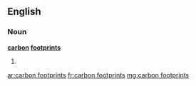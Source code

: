 ==English==

===Noun===
'''[[carbon]] [[footprint]]s'''

# {{plural of|carbon footprint}}

[[ar:carbon footprints]]
[[fr:carbon footprints]]
[[mg:carbon footprints]]